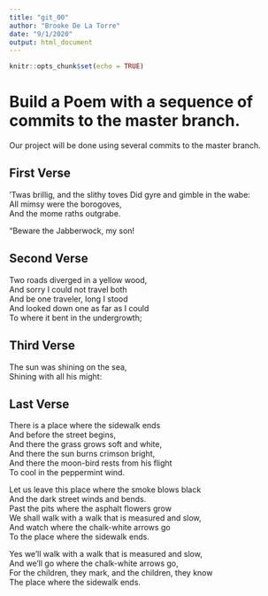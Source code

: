 ```yaml
---
title: "git_00"
author: "Brooke De La Torre"
date: "9/1/2020"
output: html_document
---
```


```r
knitr::opts_chunk$set(echo = TRUE)
```
# Build a Poem with a sequence of commits to the master branch.
Our project will be done using several commits to the master branch.
<!-- Do not modify or change any text in "!--" bracketed areas such as this --- these are instructions to
you, if you change any of this the git program will notice it and compromise your git merging strategy !-->

## First Verse 
<!--Put the first five lines of a poem by Lewis Carrol in this section!-->
  
’Twas brillig, and the slithy toves 
      Did gyre and gimble in the wabe:  
All mimsy were the borogoves,  
      And the mome raths outgrabe.  

“Beware the Jabberwock, my son!  
  
## Second Verse
<!--Put the first five lines of a poem by Robert Frost here!-->
  
Two roads diverged in a yellow wood,  
And sorry I could not travel both  
And be one traveler, long I stood  
And looked down one as far as I could  
To where it bent in the undergrowth;  
  
## Third Verse
<!--Put the first two verses of The Walrus and the Carpenter here!-->
  
The sun was shining on the sea,  
Shining with all his might:  
  
## Last Verse
<!--Put a short poem of your choice 8-20 lines,here!-->
  
There is a place where the sidewalk ends  
And before the street begins,  
And there the grass grows soft and white,  
And there the sun burns crimson bright,  
And there the moon-bird rests from his flight  
To cool in the peppermint wind.  
  
Let us leave this place where the smoke blows black  
And the dark street winds and bends.  
Past the pits where the asphalt flowers grow  
We shall walk with a walk that is measured and slow,  
And watch where the chalk-white arrows go  
To the place where the sidewalk ends.  
  
Yes we'll walk with a walk that is measured and slow,  
And we'll go where the chalk-white arrows go,  
For the children, they mark, and the children, they know  
The place where the sidewalk ends.  
  
